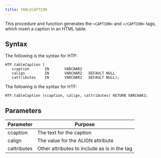 ```yaml
---
title: TABLECAPTION
---
```


This procedure and function generates the `<CAPTION>` and `</CAPTION>` tags, which insert a caption in an HTML table.

## Syntax

The following is the syntax for HTP:

```
HTP.tableCaption (
   ccaption       IN       VARCHAR2
   calign         IN       VARCHAR2   DEFAULT NULL
   cattributes    IN       VARCHAR2   DEFAULT NULL);
```

The following is the syntax for HTF:

```
HTF.tableCaption (ccaption, calign, cattributes) RETURN VARCHAR2;
```

## Parameters

| Parameter | Purpose  |
| --------- | -------- |
| ccaption | The text for the caption |
| calign | The value for the ALIGN attribute |
| cattributes | Other attributes to include as is in the tag |
